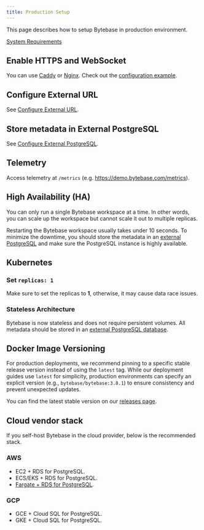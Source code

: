 ```yaml
---
title: Production Setup
---
```


This page describes how to setup Bytebase in production environment.

[System Requirements](/faq/##system-requirements)

## Enable HTTPS and WebSocket

You can use [Caddy](https://caddyserver.com/docs/quick-starts/reverse-proxy) or [Nginx](https://www.nginx.com/). Check out the [configuration example](/get-started/self-host/#configuration).

## Configure External URL

See [Configure External URL](/get-started/install/external-url).

## Store metadata in External PostgreSQL

See [Configure External PostgreSQL](/get-started/install/external-postgres).

## Telemetry

Access telemetry at `/metrics` (e.g. https://demo.bytebase.com/metrics).

## High Availability (HA)

You can only run a single Bytebase workspace at a time. In other words, you can scale up the workspace but cannot scale it out to multiple replicas.

Restarting the Bytebase workspace usually takes under 10 seconds. To minimize the downtime, you should
store the metadata in an [external PostgreSQL](/administration/production-setup/#store-metadata-in-external-postgresql) and make sure the PostgreSQL instance is highly available.

## Kubernetes

### Set `replicas: 1`

Make sure to set the replicas to **1**, otherwise, it may cause data race issues.

### Stateless Architecture

Bytebase is now stateless and does not require persistent volumes. All metadata should be stored in an [external PostgreSQL database](/get-started/install/external-postgres).

## Docker Image Versioning

For production deployments, we recommend pinning to a specific stable release version instead of using the `latest` tag. While our deployment guides use `latest` for simplicity, production environments can specify an explicit version (e.g., `bytebase/bytebase:3.8.1`) to ensure consistency and prevent unexpected updates.

You can find the latest stable version on our [releases page](https://github.com/bytebase/bytebase/releases/latest).

## Cloud vendor stack

If you self-host Bytebase in the cloud provider, below is the recommended stack.

### AWS

- EC2 + RDS for PostgreSQL.
- ECS/EKS + RDS for PostgreSQL.
- [Fargate + RDS for PostgreSQL](/get-started/self-host/#aws-fargate).

### GCP

- GCE + Cloud SQL for PostgreSQL.
- GKE + Cloud SQL for PostgreSQL.
